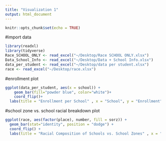 ```yaml
---
title: "Visualization 1"
output: html_document
---
```



```r
knitr::opts_chunk$set(echo = TRUE)
```

#import data
```r
library(readxl)
library(tidyverse)
Race_SCHOOL_ONLY <- read_excel("~/Desktop/Race SCHOOL ONLY.xlsx")
Data_School_Info <- read_excel("~/Desktop/Data + School Info.xlsx")
data_per_student <- read_excel("~/Desktop/data per student.xlsx")
race <- read_excel("~/Desktop/race.xlsx")
```

#enrollment plot

```r
ggplot(data_per_student, aes(x = school)) +
    geom_bar(fill="powder blue", color="white")+
    coord_flip()+
  labs(title = "Enrollment per School" , x = "School", y = "Enrollment")
```

#school zone vs. school racial breakdown plot
```r
ggplot(race, aes(factor(place), number, fill = sorz)) + 
  geom_bar(stat="identity", position = "dodge") + 
  coord_flip() +
  labs(title = "Racial Composition of Schools vs. School Zones" , x = "School", y = "Percentage of Students of Color", fill=" ")
```
